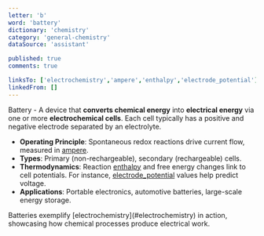 ```yaml
---
letter: 'b'
word: 'battery'
dictionary: 'chemistry'
category: 'general-chemistry'
dataSource: 'assistant'

published: true
comments: true

linksTo: ['electrochemistry','ampere','enthalpy','electrode_potential']
linkedFrom: []
---
```


<a id="battery">Battery</a> - A device that **converts chemical energy** into **electrical energy** via one or more **electrochemical cells**. Each cell typically has a positive and negative electrode separated by an electrolyte.

- **Operating Principle**: Spontaneous redox reactions drive current flow, measured in [ampere](#ampere).
- **Types**: Primary (non-rechargeable), secondary (rechargeable) cells.
- **Thermodynamics**: Reaction [enthalpy](#enthalpy) and free energy changes link to cell potentials. For instance, [electrode_potential](#electrode_potential) values help predict voltage.
- **Applications**: Portable electronics, automotive batteries, large-scale energy storage.

<Alert type='important'>
Batteries exemplify [electrochemistry](#electrochemistry) in action, showcasing how chemical processes produce electrical work.
</Alert>
